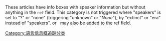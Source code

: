 {{Cleanup category}}
{{wikipedia category|hidden=yes}}
These articles have info boxes with speaker information but without anything in the <code>ref</code> field.  This category is not triggered where "speakers" is set to "?" or "none" (triggering "unknown" or "''None''"), by "extinct" or "era" instead of "speakers".  {{tl|cn}} or &nbsp; may also be added to the ref field.

[[Category:语言信息框追踪分类|Category:语言信息框追踪分类]]